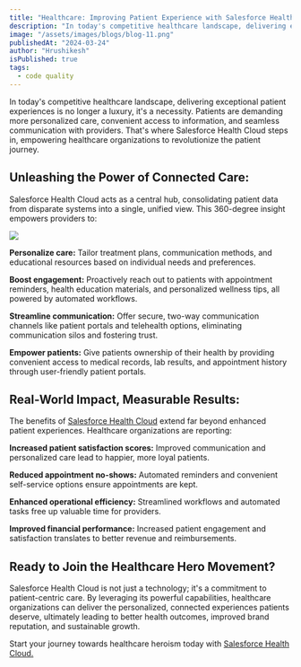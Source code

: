 ```yaml
---
title: "Healthcare: Improving Patient Experience with Salesforce Health Cloud"
description: "In today's competitive healthcare landscape, delivering exceptional patient experiences is no longer a luxury, it's a necessity. Patients are demanding more personalized care, convenient access to information, and seamless communication with providers. That's where [Salesforce Health Cloud](https://www.cloudprism.in) steps in, empowering healthcare organizations to revolutionize the patient journey."
image: "/assets/images/blogs/blog-11.png"
publishedAt: "2024-03-24"
author: "Hrushikesh"
isPublished: true
tags:
  - code quality
---
```


In today's competitive healthcare landscape, delivering exceptional patient experiences is no longer a luxury, it's a necessity. Patients are demanding more personalized care, convenient access to information, and seamless communication with providers. That's where Salesforce Health Cloud steps in, empowering healthcare organizations to revolutionize the patient journey.

## Unleashing the Power of Connected Care:

Salesforce Health Cloud acts as a central hub, consolidating patient data from disparate systems into a single, unified view. This 360-degree insight empowers providers to:

<Image src="/assets/images/blogs/blog-12.png" />

**Personalize care:** Tailor treatment plans, communication methods, and educational resources based on individual needs and preferences.

**Boost engagement:** Proactively reach out to patients with appointment reminders, health education materials, and personalized wellness tips, all powered by automated workflows.

**Streamline communication:** Offer secure, two-way communication channels like patient portals and telehealth options, eliminating communication silos and fostering trust.

**Empower patients:** Give patients ownership of their health by providing convenient access to medical records, lab results, and appointment history through user-friendly patient portals.

## Real-World Impact, Measurable Results:

The benefits of [Salesforce Health Cloud](https://www.cloudprism.in) extend far beyond enhanced patient experiences. Healthcare organizations are reporting:

**Increased patient satisfaction scores:** Improved communication and personalized care lead to happier, more loyal patients.

**Reduced appointment no-shows:** Automated reminders and convenient self-service options ensure appointments are kept.

**Enhanced operational efficiency:** Streamlined workflows and automated tasks free up valuable time for providers.

**Improved financial performance:** Increased patient engagement and satisfaction translates to better revenue and reimbursements.

## Ready to Join the Healthcare Hero Movement?

Salesforce Health Cloud is not just a technology; it's a commitment to patient-centric care. By leveraging its powerful capabilities, healthcare organizations can deliver the personalized, connected experiences patients deserve, ultimately leading to better health outcomes, improved brand reputation, and sustainable growth.

Start your journey towards healthcare heroism today with [Salesforce Health Cloud.](https://www.cloudprism.in)
